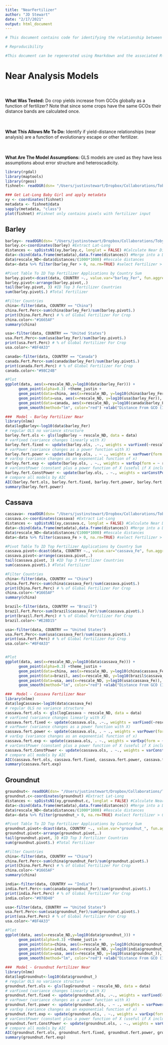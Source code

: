 ```yaml
---
title: "NearFertilizer"
author: "JD Stewart"
date: "2/17/2021"
output: html_document
---
```


```r

# This document contains code for identifying the relationship between spatial distance and fertilizer use to determine the extent GCO escape effects are driven by space vs high fertilizer use by certain countries. 

# Reproducibility

#This document can be regenerated using Rmarkdown and the associated R-script (Analyses_Figures.R). This R-script, in combination with the supplementary data files (available online at github.com/thecrobe) also allows for full reproducibility of all the the figures and analyses conducted in R. All other analyses are conducted in ArcMap by ESRI. 
```

# Near Analysis Models 

<div class = "col-md-4">
<br><br> **What Was Tested:** Do crop yields increase from GCOs globally as a function of fertilizer? Note that since some crops have the same GCOs their distance bands are calculated once. 
</div>

<div class = "col-md-4">
<br><br> **What This Allows Me To Do:** Identify if yield-distance relationships (near analysis) are a function of evolutionary escape or other fertilizer.
</div>

<div class = "col-md-4">
<br><br> **What Are The Model Assumptions:** GLS models are used as they have less assumptions about error structure and heteroscadicity. 
</div>


```r
library(rgdal)
library(maptools)
library(rgeos)
fishnet<- readOGR(dsn= "/Users/justinstewart/Dropbox/Collaborations/TobyKiers/Crop_Productivity_GCO/Analysis/GIS/Near_Fertilizer/", layer="Near_Fertilizer")

### Get Lat-Long Baby Girl and apply metadata
xy <- coordinates(fishnet)
metadata <- fishnet@data
sapply(metadata, "class")
plot(fishnet) #Fishnet only contains pixels with fertilizer input
```
## Barley 
```r
barley<- readOGR(dsn= "/Users/justinstewart/Dropbox/Collaborations/TobyKiers/Crop_Productivity_GCO/Analysis/GIS/Near_Fertilizer/", layer="Barley_Wheat_Centroid") #Import GCO Centroid
barley.c<-coordinates(barley) #Extract Lat-Long
distances <- spDistsN1(xy,barley.c, longlat = FALSE) #Calculate Near Distances
data<-cbind(data.frame(metadata),data.frame(distances)) #Merge into a DF
data$rescale_ND<-data$distances/(1000*1000) #Rescale distances 
data<-data %>% filter(barley_Fer > 0, na.rm=TRUE) #select Fertilizer > 0 

#Pivot Table To ID Top Fertilizer Applications by Country Sum 
barley.pivot<-dcast(data, COUNTRY ~., value.var="barley_Fer", fun.aggregate=sum)
barley.pivot<-arrange(barley.pivot,.)
tail(barley.pivot, 3) #ID Top 3 Fertilizer Countries
sum(barley.pivot$.) #Total Fertilizer

#Filter Countries
china<-filter(data, COUNTRY == "China") 
china.Fert.Perc<-sum(china$barley_Fer)/sum(barley.pivot$.) 
print(China.Fert.Perc) # % of Global Fertilizer For Crop 
china.color<-"#1665AF"
summary(china)

usa<-filter(data, COUNTRY == "United States")
usa.Fert.Perc<-sum(usa$barley_Fer)/sum(barley.pivot$.) 
print(usa.Fert.Perc) # % of Global Fertilizer For Crop 
usa.color<-"#8F4A33"

canada<-filter(data, COUNTRY == "Canada")
canada.Fert.Perc<-sum(canada$barley_Fer)/sum(barley.pivot$.) 
print(canada.Fert.Perc) # % of Global Fertilizer For Crop 
canada.color<-"#98C24B"

#Plot 
ggplot(data, aes(x=rescale_ND,y=log10(data$barley_Fer))) + 
      geom_point(alpha=0.3) +theme_justin + 
      geom_point(data=china, aes(x=rescale_ND, y=log10(china$barley_Fer)), color=china.color, alpha=0.1) + 
      geom_point(data=usa, aes(x=rescale_ND, y=log10(usa$barley_Fer)), color=usa.color, alpha=0.2) + 
      geom_point(data=canada, aes(x=rescale_ND, y=log10(canada$barley_Fer)), color=canada.color, alpha=0.1) + 
      geom_smooth(method="lm", color="red") +xlab("Distance From GCO (1000's km)") +ylab ("Log10 Fertilizer Input")

###  Model - Barley Fertilizer Near
library(nlme)
data$logBarley<-log10(data$barley_Fer)
# regular OLS no variance structure
barley.fert.ols <- gls(logBarley ~ rescale_ND, data = data)
# varFixed (variance changes linearly with X)
barley.fert.fixed <- update(barley.ols, .~., weights = varFixed(~rescale_ND))
# varPower (variance changes as a power function with X)
barley.fert.power <- update(barley.ols, . ~ ., weights = varPower(form = ~rescale_ND))
# varExp (variance changes as an exponential function of x)
barley.fert.exp <- update(barley.ols, . ~., weights = varExp(form = ~ rescale_ND)) # error
# varConstPower (constant plus a power function of X (useful if X includes 0))
barley.fert.ConstPower <- update(barley.ols, . ~., weights = varConstPower(form = ~ rescale_ND))
# compare all models by AIC
AIC(barley.fert.ols, barley.fert.fixed, barley.fert.power, barley.fert.ConstPower, barley.fert.exp)
summary(barley.fert.power)
```

## Cassava 
```r
cassava<- readOGR(dsn= "/Users/justinstewart/Dropbox/Collaborations/TobyKiers/Crop_Productivity_GCO/Analysis/GIS/Near_Fertilizer/", layer="Cassava_Groundnut_Centroid") #Import GCO Centroid
cassava.c<-coordinates(cassava) #Extract Lat-Long
distances <- spDistsN1(xy,cassava.c, longlat = FALSE) #Calculate Near Distances
data<-cbind(data.frame(metadata),data.frame(distances)) #Merge into a DF
data$rescale_ND<-data$distances/(1000*1000) #Rescale distances 
data<-data %>% filter(cassava_Fe > 0, na.rm=TRUE) #select Fertilizer > 0 

#Pivot Table To ID Top Fertilizer Applications by Country Sum 
cassava.pivot<-dcast(data, COUNTRY ~., value.var="cassava_Fe", fun.aggregate=sum)
cassava.pivot<-arrange(cassava.pivot,.)
tail(cassava.pivot, 3) #ID Top 3 Fertilizer Countries
sum(cassava.pivot$.) #Total Fertilizer

#Filter Countries
china<-filter(data, COUNTRY == "China") 
china.Fert.Perc<-sum(china$cassava_Fer)/sum(cassava.pivot$.) 
print(China.Fert.Perc) # % of Global Fertilizer For Crop 
china.color<-"#1665AF"
summary(china)

brazil<-filter(data, COUNTRY == "Brazil")
brazil.Fert.Perc<-sum(brazil$cassava_Fer)/sum(cassava.pivot$.) 
print(brazil.Fert.Perc) # % of Global Fertilizer For Crop 
brazil.color<-"#E28D15"

usa<-filter(data, COUNTRY == "United States")
usa.Fert.Perc<-sum(usa$cassava_Fer)/sum(cassava.pivot$.) 
print(usa.Fert.Perc) # % of Global Fertilizer For Crop 
usa.color<-"#8F4A33"


#Plot 
ggplot(data, aes(x=rescale_ND,y=log10(data$cassava_Fe))) + 
      geom_point(alpha=0.3) +theme_justin + 
      geom_point(data=china, aes(x=rescale_ND, y=log10(china$cassava_Fe)), color=china.color, alpha=0.1) + 
      geom_point(data=brazil, aes(x=rescale_ND, y=log10(brazil$cassava_Fe)), color=brazil.color, alpha=0.2) + 
      geom_point(data=usa, aes(x=rescale_ND, y=log10(usa$cassava_Fe)), color=usa.color, alpha=0.1) + 
      geom_smooth(method="lm", color="red") +xlab("Distance From GCO (1000's km)") +ylab ("Log10 Fertilizer Input")

###  Model - Cassava Fertilizer Near
library(nlme)
data$logCassava<-log10(data$cassava_Fe)
# regular OLS no variance structure
cassava.fert.ols <- gls(logCassava ~ rescale_ND, data = data)
# varFixed (variance changes linearly with X)
cassava.fert.fixed <- update(cassava.ols, .~., weights = varFixed(~rescale_ND))
# varPower (variance changes as a power function with X)
cassava.fert.power <- update(cassava.ols, . ~ ., weights = varPower(form = ~rescale_ND))
# varExp (variance changes as an exponential function of x)
cassava.fert.exp <- update(cassava.ols, . ~., weights = varExp(form = ~ rescale_ND)) # error
# varConstPower (constant plus a power function of X (useful if X includes 0))
cassava.fert.ConstPower <- update(cassava.ols, . ~., weights = varConstPower(form = ~ rescale_ND))
# compare all models by AIC
AIC(cassava.fert.ols, cassava.fert.fixed, cassava.fert.power, cassava.fert.ConstPower, cassava.fert.exp)
summary(cassava.fert.exp)
```
## Groundnut 
```r
groundnut<- readOGR(dsn= "/Users/justinstewart/Dropbox/Collaborations/TobyKiers/Crop_Productivity_GCO/Analysis/GIS/Near_Fertilizer/", layer="Cassava_Groundnut_Centroid") #Import GCO Centroid
groundnut.c<-coordinates(groundnut) #Extract Lat-Long
distances <- spDistsN1(xy,groundnut.c, longlat = FALSE) #Calculate Near Distances
data<-cbind(data.frame(metadata),data.frame(distances)) #Merge into a DF
data$rescale_ND<-data$distances/(1000*1000) #Rescale distances 
data<-data %>% filter(groundnut_> 0, na.rm=TRUE) #select Fertilizer > 0 

#Pivot Table To ID Top Fertilizer Applications by Country Sum 
groundnut.pivot<-dcast(data, COUNTRY ~., value.var="groundnut_", fun.aggregate=sum)
groundnut.pivot<-arrange(groundnut.pivot,.)
tail(groundnut.pivot, 3) #ID Top 3 Fertilizer Countries
sum(groundnut.pivot$.) #Total Fertilizer

#Filter Countries
china<-filter(data, COUNTRY == "China") 
china.Fert.Perc<-sum(china$groundnut_Fer)/sum(groundnut.pivot$.) 
print(China.Fert.Perc) # % of Global Fertilizer For Crop 
china.color<-"#1665AF"
summary(china)

india<-filter(data, COUNTRY == "India")
india.Fert.Perc<-sum(canada$groundnut_Fer)/sum(groundnut.pivot$.) 
print(india.Fert.Perc) # % of Global Fertilizer For Crop 
india.color<-"#078D40"

usa<-filter(data, COUNTRY == "United States")
usa.Fert.Perc<-sum(usa$groundnut_Fer)/sum(groundnut.pivot$.) 
print(usa.Fert.Perc) # % of Global Fertilizer For Crop 
usa.color<-"#8F4A33"

#Plot 
ggplot(data, aes(x=rescale_ND,y=log10(data$groundnut_))) + 
      geom_point(alpha=0.3) +theme_justin + 
      geom_point(data=china, aes(x=rescale_ND, y=log10(china$groundnut_)), color=china.color, alpha=0.1) + 
      geom_point(data=india, aes(x=rescale_ND, y=log10(india$groundnut_)), color=usa.color, alpha=0.2) + 
      geom_point(data=usa, aes(x=rescale_ND, y=log10(usa$groundnut_)), color=canada.color, alpha=0.1) + 
      geom_smooth(method="lm", color="red") +xlab("Distance From GCO (1000's km)") +ylab ("Log10 Fertilizer Input")

###  Model - Groundnut Fertilizer Near
library(nlme)
data$logGroundnut<-log10(data$groundnut_)
# regular OLS no variance structure
groundnut.fert.ols <- gls(logGroundnut ~ rescale_ND, data = data)
# varFixed (variance changes linearly with X)
groundnut.fert.fixed <- update(groundnut.ols, .~., weights = varFixed(~rescale_ND))
# varPower (variance changes as a power function with X)
groundnut.fert.power <- update(groundnut.ols, . ~ ., weights = varPower(form = ~rescale_ND))
# varExp (variance changes as an exponential function of x)
groundnut.fert.exp <- update(groundnut.ols, . ~., weights = varExp(form = ~ rescale_ND)) # error
# varConstPower (constant plus a power function of X (useful if X includes 0))
groundnut.fert.ConstPower <- update(groundnut.ols, . ~., weights = varConstPower(form = ~ rescale_ND))
# compare all models by AIC
AIC(groundnut.fert.ols, groundnut.fert.fixed, groundnut.fert.power, groundnut.fert.ConstPower, groundnut.fert.exp)
summary(groundnut.fert.exp)
```

